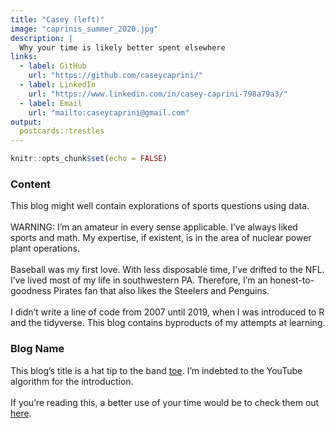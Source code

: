 ```yaml
---
title: "Casey (left)"
image: "caprinis_summer_2020.jpg"
description: |
  Why your time is likely better spent elsewhere
links:
  - label: GitHub
    url: "https://github.com/caseycaprini/"
  - label: LinkedIn
    url: "https://www.linkedin.com/in/casey-caprini-798a79a3/"
  - label: Email
    url: "mailto:caseycaprini@gmail.com"
output:
  postcards::trestles
---
```


```r
knitr::opts_chunk$set(echo = FALSE)
```

### Content
This blog might well contain explorations of sports questions using data.<br>
<br>
WARNING: I'm an amateur in every sense applicable.  I've always liked sports and math.  My expertise, if existent, is in the area of nuclear power plant operations.<br>
<br>
Baseball was my first love.  With less disposable time, I've drifted to the NFL.  I've lived most of my life in southwestern PA.  Therefore, I'm an honest-to-goodness Pirates fan that also likes the Steelers and Penguins.<br>
<br>
I didn't write a line of code from 2007 until 2019, when I was introduced to R and the tidyverse.  This blog contains byproducts of my attempts at learning.

### Blog Name
This blog's title is a hat tip to the band [toe](https://www.toe.st/).  I'm indebted to the YouTube algorithm for the introduction.<br>
<br>
If you're reading this, a better use of your time would be to check them out [here](https://youtu.be/jDHmg8Mb9wo).